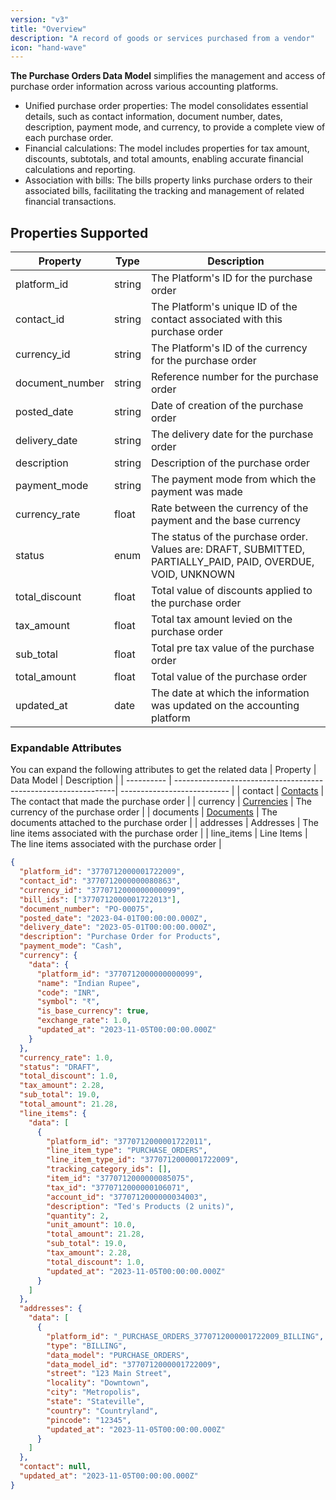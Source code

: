 ```yaml
---
version: "v3"
title: "Overview"
description: "A record of goods or services purchased from a vendor"
icon: "hand-wave"
---
```


**The Purchase Orders Data Model** simplifies the management and access of purchase order information across various accounting platforms.

- Unified purchase order properties: The model consolidates essential details, such as contact information, document number, dates, description, payment mode, and currency, to provide a complete view of each purchase order.
- Financial calculations: The model includes properties for tax amount, discounts, subtotals, and total amounts, enabling accurate financial calculations and reporting.
- Association with bills: The bills property links purchase orders to their associated bills, facilitating the tracking and management of related financial transactions.

## Properties Supported

| Property        | Type   | Description                                                                                                  |
| --------------- | ------ | ------------------------------------------------------------------------------------------------------------ |
| platform_id     | string | The Platform's ID for the purchase order                                                                     |
| contact_id      | string | The Platform's unique ID of the contact associated with this purchase order                                  |
| currency_id     | string | The Platform's ID of the currency for the purchase order                                                     |
| document_number | string | Reference number for the purchase order                                                                      |
| posted_date     | string | Date of creation of the purchase order                                                                       |
| delivery_date   | string | The delivery date for the purchase order                                                                     |
| description     | string | Description of the purchase order                                                                            |
| payment_mode    | string | The payment mode from which the payment was made                                                             |
| currency_rate   | float  | Rate between the currency of the payment and the base currency                                               |
| status          | enum   | The status of the purchase order. Values are: DRAFT, SUBMITTED, PARTIALLY_PAID, PAID, OVERDUE, VOID, UNKNOWN |
| total_discount  | float  | Total value of discounts applied to the purchase order                                                       |
| tax_amount      | float  | Total tax amount levied on the purchase order                                                                |
| sub_total       | float  | Total pre tax value of the purchase order                                                                    |
| total_amount    | float  | Total value of the purchase order                                                                            |
| updated_at      | date   | The date at which the information was updated on the accounting platform                                     |

### Expandable Attributes

You can expand the following attributes to get the related data
| Property | Data Model | Description |
| ---------- | ---------------------------------------------------------------| --------------------------- |
| contact | [Contacts](/api-reference/v3/accounting/contacts/overview) | The contact that made the purchase order |
| currency | [Currencies](/api-reference/v3/accounting/currencies/overview) | The currency of the purchase order |
| documents | [Documents](/api-reference/v3/accounting/documents/overview) | The documents attached to the purchase order |
| addresses | Addresses | The line items associated with the purchase order |
| line_items | Line Items | The line items associated with the purchase order |

<ResponseExample name="The Bank Transaction Object" >

```json The Purchase Order Response Object
{
  "platform_id": "3770712000001722009",
  "contact_id": "3770712000000080863",
  "currency_id": "3770712000000000099",
  "bill_ids": ["3770712000001722013"],
  "document_number": "PO-00075",
  "posted_date": "2023-04-01T00:00:00.000Z",
  "delivery_date": "2023-05-01T00:00:00.000Z",
  "description": "Purchase Order for Products",
  "payment_mode": "Cash",
  "currency": {
    "data": {
      "platform_id": "3770712000000000099",
      "name": "Indian Rupee",
      "code": "INR",
      "symbol": "₹",
      "is_base_currency": true,
      "exchange_rate": 1.0,
      "updated_at": "2023-11-05T00:00:00.000Z"
    }
  },
  "currency_rate": 1.0,
  "status": "DRAFT",
  "total_discount": 1.0,
  "tax_amount": 2.28,
  "sub_total": 19.0,
  "total_amount": 21.28,
  "line_items": {
    "data": [
      {
        "platform_id": "3770712000001722011",
        "line_item_type": "PURCHASE_ORDERS",
        "line_item_type_id": "3770712000001722009",
        "tracking_category_ids": [],
        "item_id": "3770712000000085075",
        "tax_id": "3770712000000106071",
        "account_id": "3770712000000034003",
        "description": "Ted's Products (2 units)",
        "quantity": 2,
        "unit_amount": 10.0,
        "total_amount": 21.28,
        "sub_total": 19.0,
        "tax_amount": 2.28,
        "total_discount": 1.0,
        "updated_at": "2023-11-05T00:00:00.000Z"
      }
    ]
  },
  "addresses": {
    "data": [
      {
        "platform_id": "_PURCHASE_ORDERS_3770712000001722009_BILLING",
        "type": "BILLING",
        "data_model": "PURCHASE_ORDERS",
        "data_model_id": "3770712000001722009",
        "street": "123 Main Street",
        "locality": "Downtown",
        "city": "Metropolis",
        "state": "Stateville",
        "country": "Countryland",
        "pincode": "12345",
        "updated_at": "2023-11-05T00:00:00.000Z"
      }
    ]
  },
  "contact": null,
  "updated_at": "2023-11-05T00:00:00.000Z"
}
```

</ResponseExample>
